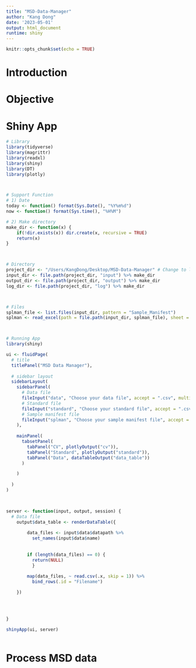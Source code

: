 ```yaml
---
title: "MSD-Data-Manager"
author: "Kang Dong"
date: '2023-05-01'
output: html_document
runtime: shiny
---
```


```r
knitr::opts_chunk$set(echo = TRUE)
```


# Introduction

# Objective

# Shiny App
```r
# Library
library(tidyverse)
library(magrittr)
library(readxl)
library(shiny)
library(DT)
library(plotly)



# Support Function
# 1) Date
today <- function() format(Sys.Date(), "%Y%m%d")
now <- function() format(Sys.time(), "%H%M")

# 2) Make directory
make_dir <- function(x) {
    if(!dir.exists(x)) dir.create(x, recursive = TRUE)
    return(x)
}



# Directory
project_dir <- "/Users/KangDong/Desktop/MSD-Data-Manager" # Change to local project directory
input_dir <- file.path(project_dir, "input") %>% make_dir
output_dir <- file.path(project_dir, "output") %>% make_dir
log_dir <- file.path(project_dir, "log") %>% make_dir



# Files
splman_file <- list.files(input_dir, pattern = "Sample_Manifest")
splman <- read_excel(path = file.path(input_dir, splman_file), sheet = "sample manifest")



# Running App
library(shiny)

ui <- fluidPage(
  # title
  titlePanel("MSD Data Manager"),
  
  # sidebar layout
  sidebarLayout(
    sidebarPanel(
      # Data file
      fileInput("data", "Choose your data file", accept = ".csv", multiple = TRUE),
      # Standard file
      fileInput("standard", "Choose your standard file", accept = ".csv", multiple = TRUE),
      # Sample manifest file
      fileInput("splman", "Choose your sample manifest file", accept = ".xlsx", multiple = FALSE)
    ),
    
    mainPanel(
      tabsetPanel(
        tabPanel("CV", plotlyOutput("cv")),
        tabPanel("Standard", plotlyOutput("standard")),
        tabPanel("Data", dataTableOutput("data_table"))
      )

    )
    
  )
)
  


server <- function(input, output, session) {
  # Data file
    output$data_table <- renderDataTable({
      
        data_files <- input$data$datapath %>%
          set_names(input$data$name)
        
        
        if (length(data_files) == 0) {
          return(NULL)
          }
        
        map(data_files, ~ read.csv(.x, skip = 1)) %>%
          bind_rows(.id = "Filename")

    })
  

  

}

shinyApp(ui, server)



```

# Process MSD data
